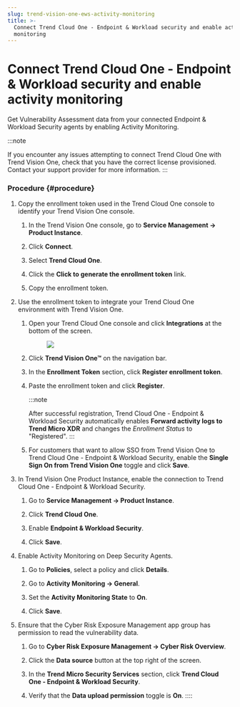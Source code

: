 ```yaml
---
slug: trend-vision-one-ews-activity-monitoring
title: >-
  Connect Trend Cloud One - Endpoint & Workload security and enable activity
  monitoring
---
```

# Connect Trend Cloud One - Endpoint & Workload security and enable activity monitoring

Get Vulnerability Assessment data from your connected Endpoint & Workload Security agents by enabling Activity Monitoring.

:::note

If you encounter any issues attempting to connect Trend Cloud One with Trend Vision One, check that you have the correct license provisioned. Contact your support provider for more information.
:::

### Procedure {#procedure}

1.  Copy the enrollment token used in the Trend Cloud One console to identify your Trend Vision One console.

    1.  In the Trend Vision One console, go to **Service Management → Product Instance**.

    2.  Click **Connect**.

    3.  Select **Trend Cloud One**.

    4.  Click the **Click to generate the enrollment token** link.

    5.  Copy the enrollment token.

2.  Use the enrollment token to integrate your Trend Cloud One environment with Trend Vision One.

    1.  Open your Trend Cloud One console and click **Integrations** at the bottom of the screen.

        <figure>
        <img src="./images/trendMicroCloudOneIntegrations=20221018145151.webp" />
        </figure>

    2.  Click **Trend Vision One™** on the navigation bar.

    3.  In the **Enrollment Token** section, click **Register enrollment token**.

    4.  Paste the enrollment token and click **Register**.

        :::note

        After successful registration, Trend Cloud One - Endpoint & Workload Security automatically enables **Forward activity logs to Trend Micro XDR** and changes the *Enrollment Status* to "Registered".
        :::

    5.  For customers that want to allow SSO from Trend Vision One to Trend Cloud One - Endpoint & Workload Security, enable the **Single Sign On from Trend Vision One** toggle and click **Save**.

3.  In Trend Vision One Product Instance, enable the connection to Trend Cloud One - Endpoint & Workload Security.

    1.  Go to **Service Management → Product Instance**.

    2.  Click **Trend Cloud One**.

    3.  Enable **Endpoint & Workload Security**.

    4.  Click **Save**.

4.  Enable Activity Monitoring on Deep Security Agents.

    1.  Go to **Policies**, select a policy and click **Details**.

    2.  Go to **Activity Monitoring → General**.

    3.  Set the **Activity Monitoring State** to **On**.

    4.  Click **Save**.

5.  Ensure that the Cyber Risk Exposure Management app group has permission to read the vulnerability data.

    1.  Go to **Cyber Risk Exposure Management → Cyber Risk Overview**.

    2.  Click the **Data source** button at the top right of the screen.

    3.  In the **Trend Micro Security Services** section, click **Trend Cloud One - Endpoint & Workload Security**.

    4.  Verify that the **Data upload permission** toggle is **On**.
::::
